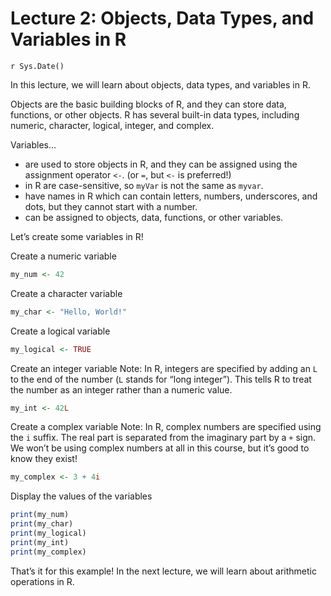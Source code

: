# Lecture 2: Objects, Data Types, and Variables in R
`r Sys.Date()`

In this lecture, we will learn about objects, data types, and variables in R.

Objects are the basic building blocks of R, and they can store data,
functions, or other objects. R has several built-in data types, including
numeric, character, logical, integer, and complex.

Variables...

- are used to store objects in R, and they can be assigned using the
  assignment operator `<-`. (or `=`, but `<-` is preferred!)
- in R are case-sensitive, so `myVar` is not the same as `myvar`.
- have names in R which can contain letters, numbers, underscores, and dots,
  but they cannot start with a number.
- can be assigned to objects, data, functions, or other variables.

Let's create some variables in R!

Create a numeric variable

```r
my_num <- 42
```

Create a character variable

```r
my_char <- "Hello, World!"
```

Create a logical variable

```r
my_logical <- TRUE
```

Create an integer variable Note: In R, integers are specified by adding an
`L` to the end of the number (`L` stands for "long integer"). This tells R to
treat the number as an integer rather than a numeric value.

```r
my_int <- 42L
```

Create a complex variable Note: In R, complex numbers are specified using the
`i` suffix. The real part is separated from the imaginary part by a `+` sign.
We won't be using complex numbers at all in this course, but it's good to
know they exist!

```r
my_complex <- 3 + 4i
```

Display the values of the variables

```r
print(my_num)
print(my_char)
print(my_logical)
print(my_int)
print(my_complex)
```

That's it for this example! In the next lecture, we will learn about
arithmetic operations in R.

